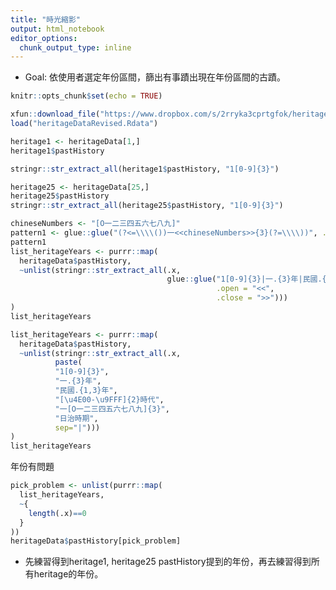 ```yaml
---
title: "時光縮影"
output: html_notebook
editor_options: 
  chunk_output_type: inline
---
```


  * Goal: 依使用者選定年份區間，篩出有事蹟出現在年份區間的古蹟。

```r
knitr::opts_chunk$set(echo = TRUE)
```

```r
xfun::download_file("https://www.dropbox.com/s/2rryka3cprtgfok/heritageDataRevised.Rdata?dl=1", mode="wb")
load("heritageDataRevised.Rdata")
```

```r
heritage1 <- heritageData[1,]
heritage1$pastHistory
```
```r
stringr::str_extract_all(heritage1$pastHistory, "1[0-9]{3}")
```


```r
heritage25 <- heritageData[25,]
heritage25$pastHistory
stringr::str_extract_all(heritage25$pastHistory, "1[0-9]{3}")

```

```r
chineseNumbers <- "[O一二三四五六七八九]"
pattern1 <- glue::glue("(?<=\\\\())一<<chineseNumbers>>{3}(?=\\\\))", .open = "<<", .close=">>")
pattern1
list_heritageYears <- purrr::map(
  heritageData$pastHistory,
  ~unlist(stringr::str_extract_all(.x,
                                   glue::glue("1[0-9]{3}|一.{3}年|民國.{1,3}年|[\u4E00-\u9FFF]{2}時代|<<pattern1>>",
                                              .open = "<<",
                                              .close = ">>")))
)
list_heritageYears
```

```r
list_heritageYears <- purrr::map(
  heritageData$pastHistory,
  ~unlist(stringr::str_extract_all(.x,
          paste(
          "1[0-9]{3}",
          "一.{3}年",
          "民國.{1,3}年",
          "[\u4E00-\u9FFF]{2}時代", 
          "一[O一二三四五六七八九]{3}",
          "日治時期",
          sep="|")))
)
list_heritageYears
```

年份有問題
```r
pick_problem <- unlist(purrr::map(
  list_heritageYears,
  ~{
    length(.x)==0
  }
))
heritageData$pastHistory[pick_problem]
```


  * 先練習得到heritage1, heritage25 pastHistory提到的年份，再去練習得到所有heritage的年份。
